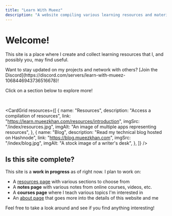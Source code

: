 ```yaml
---
title: "Learn With Mueez"
description: "A website compiling various learning resources and materials, focusing on tech and education. View resources, notes, join the Discord community, and more!"
---
```



# Welcome!

This site is a place where I create and collect learning resources that I, and possibly you, may find useful.

<Callout type="info" emoji="ℹ">
  Want to stay updated on my projects and network with others? [Join the
  Discord](https://discord.com/servers/learn-with-mueez-1068446943736516678)!
</Callout>

Click on a section below to explore more!

<br />


<CardGrid
  resources={[
    {
      name: "Resources",
      description: "Access a compilation of resources",
      link: "https://learn.mueezkhan.com/resources/introduction",
      imgSrc: "/index/resources.jpg",
      imgAlt: "An image of multiple apps representing resources",
    },
    {
      name: "Blog",
      description: "Read my technical blog hosted on Hashnode",
      link: "https://blog.mueezkhan.com",
      imgSrc: "/index/blog.jpg",
      imgAlt: "A stock image of a writer's desk",
    },
  ]}
/>

## Is this site complete?

This site is a **work in progress** as of right now. I plan to work on:

- A [resources page](/resources/introduction) with various sections to choose from
- A **notes page** with various notes from online courses, videos, etc.
- A **courses page** where I teach various topics I'm interested in
- An [about page](/about) that goes more into the details of this website and me

Feel free to take a look around and see if you find anything interesting!
